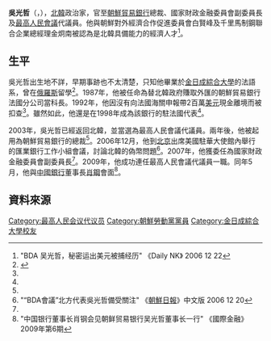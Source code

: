 {{noteTA
|G1=Country
|1=zh:北朝鮮; zh-cn:朝鲜; zh-tw:朝鮮; zh-hk:朝鮮; zh-sg:朝鲜;
}}

'''吳光哲'''（{{lang|ko|오광철}}，{{bd|1959年|6月15日|||}}），[[北韓|北韓]]政治家，官至[[朝鮮貿易銀行|朝鮮貿易銀行]]總裁、國家財政金融委員會副委員長及[[最高人民會議|最高人民會議]]代議員。他與朝鮮對外經濟合作促進委員會白賢峰及千里馬制鋼聯合企業總經理金炯南被認為是北韓具備能力的經濟人才<ref name="dailynk">"BDA 吴光哲，秘密运出美元被捕经历" 《Daily NK》 2006 12 22</ref>。

==生平==
吳光哲出生地不詳，早期事跡也不太清楚，只知他畢業於[[金日成綜合大學|金日成綜合大學]]的法語系，曾在[[俄羅斯|俄羅斯]]留學<ref name="unikorea">{{Cite web |url=http://unibook.unikorea.go.kr/?sub_num=54&sty=I&ste=%25A4%25B7&state=view&idx=705 |title=오광철 |access-date=2014-01-29 |archive-date=2016-03-05 |archive-url=https://web.archive.org/web/20160305014757/http://unibook.unikorea.go.kr/?sub_num=54&sty=I&ste=%25A4%25B7&state=view&idx=705 |dead-url=no }}</ref>。1987年，他被任命為替北韓政府賺取外匯的朝鮮貿易銀行法國分公司當科長。1992年，他因沒有向法國海關申報帶2百萬[[美元|美元]]現金離境而被扣查<ref name="dailynk"/>。雖然如此，他還是在1998年成為該銀行的駐法國代表<ref name="unikorea"/>。

2003年，吳光哲已經返回北韓，並當選為最高人民會議代議員。兩年後，他被起用為朝鮮貿易銀行的總裁<ref name="unikorea"/>。2006年12月，他到[[北京|北京]]出席美國駐華大使館內舉行的匯業銀行工作小組會議，討論北韓的偽幣問題<ref>"“BDA會議”北方代表吳光哲備受關注" 《[[朝鮮日報|朝鮮日報]]》中文版 2006 12 20</ref>。2007年，他獲委任為國家財政金融委員會副委員長<ref name="unikorea"/>。2009年，他成功連任最高人民會議代議員一職。同年5月，他與[[中國銀行|中國銀行]]董事長[[肖鋼|肖鋼]]會面<ref>"中国银行董事长肖钢会见朝鲜贸易银行吴光哲董事长一行" 《國際金融》 2009年第6期</ref>。

==資料來源==
{{reflist}}

[[Category:最高人民会议代议员|Category:最高人民会议代议员]]
[[Category:朝鮮勞動黨黨員|Category:朝鮮勞動黨黨員]]
[[Category:金日成綜合大學校友|Category:金日成綜合大學校友]]